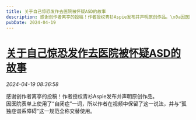 ```yaml
---
title: 关于自己惊恐发作去医院被怀疑ASD的故事
description: 感谢创作者离亭的投稿！作者授权青衫Aspie发布并声明原创作品。\x0a因医院表单上使用了“自闭症”一词，所以作者在视频中保留了这一说法，并与“孤独症谱系障碍”这一规范全称交替使用。
pubDate: 2024-04-19
---
```


# [关于自己惊恐发作去医院被怀疑ASD的故事](http://mp.weixin.qq.com/s?__biz=MzIyMzgyMjY5NQ==&mid=2247518264&idx=1&sn=dedd453bcc9cd680ca5952f1429ad704&chksm=e9ecb8b266ea9d80d77d787ef05c598106a338c7ead24806622c8ed1ba5c29aa288e3e21d315#rd)



  *2024-04-19 08:36:58*

[](http://mp.weixin.qq.com/s?__biz=MzIyMzgyMjY5NQ==&mid=2247518264&idx=1&sn=dedd453bcc9cd680ca5952f1429ad704&chksm=e9ecb8b266ea9d80d77d787ef05c598106a338c7ead24806622c8ed1ba5c29aa288e3e21d315#rd)

感谢创作者离亭的投稿！作者授权青衫Aspie发布并声明原创作品。  
因医院表单上使用了“自闭症”一词，所以作者在视频中保留了这一说法，并与“孤独症谱系障碍”这一规范全称交替使用。